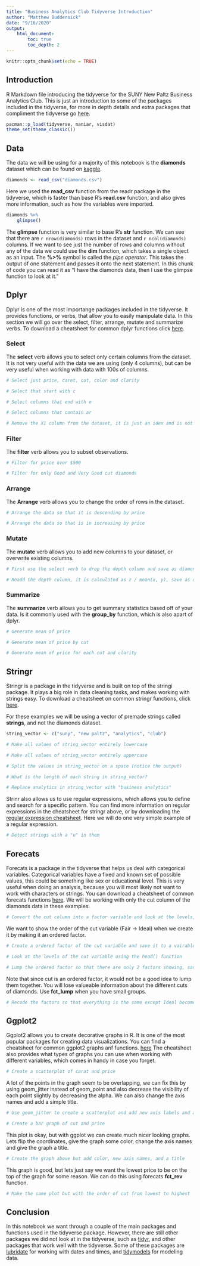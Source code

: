 ---
title: "Business Analytics Club Tidyverse Introduction"
author: "Matthew Buddensick"
date: "9/16/2020"
output: 
    html_document:
        toc: true
        toc_depth: 2
---

```{r setup, include=FALSE}
knitr::opts_chunk$set(echo = TRUE)
```

## Introduction

R Markdown file introducing the tidyverse for the SUNY New Paltz Business Analytics Club. This is just an introduction to some of the packages included in the tidyverse, for more in depth details and extra packages that compliment the tidyverse go [here](https://www.tidyverse.org/packages/).


```{r Load packages, include=FALSE}
pacman::p_load(tidyverse, naniar, visdat)
theme_set(theme_classic())
```


## Data

The data we will be using for a majority of this notebook is the **diamonds** dataset which can be found on [kaggle](https://www.kaggle.com/shivam2503/diamonds). 

```{r Load Data, warning=FALSE}
diamonds <- read_csv("diamonds.csv")
```
 
Here we used the **read_csv** function from the readr package in the tidyverse, which is faster than base R's **read.csv** function, and also gives more information, such as how the variables were imported.


```{r Summary of data}
diamonds %>% 
    glimpse()
```

The **glimpse** function is very similar to base R's **str** function. We can see that there are `r nrow(diamonds)` rows in the dataset and `r ncol(diamonds)` columns. If we want to see just the number of rows and columns without any of the data we could use the **dim** function, which takes a single object as an input. The **%>%** symbol is called the *pipe operator*. This takes the output of one statement and passes it onto the next statement. In this chunk of code you can read it as "I have the diamonds data, then I use the glimpse function to look at it."

## Dplyr

Dplyr is one of the most importange packages included in the tidyverse. It provides functions, or verbs, that allow you to easily manipulate data. In this section we will go over the select, filter, arrange, mutate and summarize verbs. To download a cheatsheet for common dplyr functions click [here](https://github.com/rstudio/cheatsheets/raw/master/data-transformation.pdf).

### Select 

The **select** verb allows you to select only certain columns from the dataset. It is not very useful with the data we are using (only 4 columns), but can be very useful when working with data with 100s of columns.

```{r}
# Select just price, caret, cut, color and clarity
```

```{r}
# Select that start with c
```

```{r}
# Select columns that end with e
```

```{r}
# Select columns that contain ar
```

```{r}
# Remove the X1 column from the dataset, it is just an idex and is not needed, save as diamonds
```

### Filter

The **filter** verb allows you to subset observations.

```{r}
# Filter for price over $500
```

```{r}
# Filter for only Good and Very Good cut diamonds
```

### Arrange

The **Arrange** verb allows you to change the order of rows in the dataset.

```{r}
# Arrange the data so that it is descending by price
```

```{r}
# Arrange the data so that is in increasing by price
```

### Mutate

The **mutate** verb allows you to add new columns to your dataset, or overwrite existing columns.

```{r}
# First use the select verb to drop the depth column and save as diamonds
```

```{r}
# Readd the depth column, it is calculated as z / mean(x, y), save as diamonds
```

### Summarize

The **summarize** verb allows you to get summary statistics based off of your data. Is it commonly used with the **group_by** function, which is also apart of dplyr.

```{r}
# Generate mean of price
```

```{r}
# Generate mean of price by cut
```

```{r}
# Generate mean of price for each cut and clarity
```

## Stringr
Stringr is a package in the tidyverse and is built on top of the stringi package. It plays a big role in data cleaning tasks, and makes working with strings easy. To download a cheatsheet on common stringr functions, click [here](https://github.com/rstudio/cheatsheets/raw/master/strings.pdf).

For these examples we will be using a vector of premade strings called **strings**, and not the diamonds dataset.

```{r}
string_vector <- c("suny", "new paltz", "analytics", "club")
```

```{r}
# Make all values of string_vector entirely lowercase
```

```{r}
# Make all values of string_vector entirely uppercase
```

```{r}
# Split the values in string_vector on a space (notice the output)
```

```{r}
# What is the length of each string in string_vector?
```

```{r}
# Replace analytics in string_vector with "business analytics"
```

Strinr also allows us to use regular expressions, which allows you to define and search for a specific pattern. You can find more information on regular expressions in the cheatsheet for stringr above, or by downloading the [regular expression cheatsheet](http://www.rstudio.com/wp-content/uploads/2016/09/RegExCheatsheet.pdf). Here we will do one very simple example of a regular expression.

```{r}
# Detect strings with a "u" in them
```

## Forecats
Forecats is a package in the tidyverse that helps us deal with categorical variables. Categorical variables have a fixed and known set of possible values, this could be something like sex or educational level. This is very useful when doing an analysis, because you will most likely not want to work with characters or strings. You can download a cheatsheet of common forecats functions [here](https://github.com/rstudio/cheatsheets/raw/master/factors.pdf). We will be working with only the cut column of the diamonds data in these examples.

```{r}
# Convert the cut column into a factor variable and look at the levels, do not save the output
```

We want to show the order of the cut variable (Fair -> Ideal) when we create it by making it an ordered factor.

```{r}
# Create a ordered factor of the cut variable and save it to a vairable called cut_factor
```

```{r}
# Look at the levels of the cut variable using the head() function
```

```{r}
# Lump the ordered factor so that there are only 2 factors showing, save as lumped_cut and print the first couple of rows using head()
```

Note that since cut is an ordered factor, it would not be a good idea to lump them together. You will lose valueable information about the different cuts of diamonds. Use **fct_lump** when you have small groups.

```{r}
# Recode the factors so that everything is the same except Ideal becomes best, save as cut_recode and use head() to look at it
```

## Ggplot2

Ggplot2 allows you to create decorative graphs in R. It is one of the most popular packages for creating data visualizations. You can find a cheatsheet for common ggplot2 graphs anf functions. [here](https://github.com/rstudio/cheatsheets/blob/master/data-visualization-2.1.pdf) The cheatsheet also provides what types of graphs you can use when working with different variables, which comes in handy in case you forget.

```{r}
# Create a scatterplot of carat and price
```

A lot of the points in the graph seem to be overlapping, we can fix this by using geom_jitter instead of geom_point and also decrease the visibility of each point slightly by decreasing the alpha. We can also change the axis names and add a simple title.

```{r}
# Use geom_jitter to create a scatterplot and add new axis labels and a title, use alpha = .2
```

```{r}
# Create a bar graph of cut and price

```

This plot is okay, but with ggplot we can create much nicer looking graphs. Lets flip the coordinates, give the graph some color, change the axis names and give the graph a title.

```{r}
# Create the graph above but add color, new axis names, and a title
```

This graph is good, but lets just say we want the lowest price to be on the top of the graph for some reason. We can do this using forecats **fct_rev** function.

```{r}
# Make the same plot but with the order of cut from lowest to highest
```

## Conclusion

In this notebook we want through a couple of the main packages and functions used in the tidyverse package. However, there are still other packages we did not look at in the tidyverse, such as [tidyr](https://tidyr.tidyverse.org/), and other packages that work well with the tidyverse. Some of these packages are [lubridate](https://lubridate.tidyverse.org/) for working with dates and times, and [tidymodels](https://www.tidymodels.org/) for modeling data.
